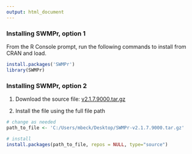 ```yaml
---
output: html_document
---
```


### Installing SWMPr, option 1

From the R Console prompt, run the following commands to install from CRAN and load. 

```r
install.packages('SWMPr')
library(SWMPr)
```

### Installing SWMPr, option 2

1) Download the source file: [v2.1.7.9000.tar.gz](https://github.com/fawda123/SWMPr/archive/v2.1.7.9000.tar.gz)

2) Install the file using the full file path

```r
# change as needed
path_to_file <- 'C:/Users/mbeck/Desktop/SWMPr-v2.1.7.9000.tar.gz'

# install  
install.packages(path_to_file, repos = NULL, type="source")
```

